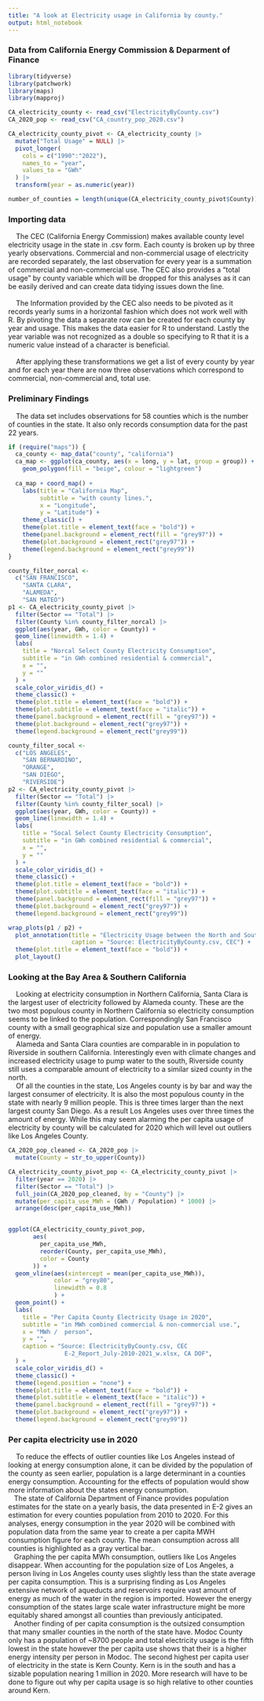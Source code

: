 ```yaml
---
title: "A look at Electricity usage in California by county."
output: html_notebook
---
```


### Data from California Energy Commission & Deparment of Finance

```r
library(tidyverse)
library(patchwork)
library(maps)
library(mapproj)

CA_electricity_county <- read_csv("ElectricityByCounty.csv")
CA_2020_pop <- read_csv("CA_country_pop_2020.csv")

CA_electricity_county_pivot <- CA_electricity_county |>
  mutate("Total Usage" = NULL) |>
  pivot_longer(
    cols = c("1990":"2022"),
    names_to = "year",
    values_to = "GWh"
  ) |>
  transform(year = as.numeric(year))

number_of_counties = length(unique(CA_electricity_county_pivot$County))
```

### Importing data
|     The CEC (California Energy Commission) makes available county level electricity usage in the state in .csv form. Each county is broken up by three yearly observations. Commercial and non-commercial usage of electricity are recorded separately, the last observation for every year is a summation of commercial and non-commercial use.  The CEC also provides a "total usage" by county variable which will be dropped for this analyses as it can be easily derived and can create data tidying issues down the line.<br />
|     The Information provided by the CEC also needs to be pivoted as it records yearly sums in a horizontal fashion which does not work well with R. By pivoting the data a separate row can be created for each county by year and usage.  This makes the data easier for R to understand.  Lastly the year variable was not recognized as a double so specifying to R that it is a numeric value instead of a character is beneficial.<br />
|     After applying these transformations we get a list of every county by year and for each year there are now three observations which correspond to commercial, non-commercial and, total use. <br />
### Preliminary Findings
|     The data set includes observations for 58 counties which is the number of counties in the state.  It also only records consumption data for the past 22 years.

```r
if (require("maps")) {
  ca_county <- map_data("county", "california")
  ca_map <- ggplot(ca_county, aes(x = long, y = lat, group = group)) +
    geom_polygon(fill = "beige", colour = "lightgreen")
  
  ca_map + coord_map() +
    labs(title = "California Map",
         subtitle = "with county lines.",
         x = "Longitude",
         y = "Latitude") +
    theme_classic() +
    theme(plot.title = element_text(face = "bold")) +
    theme(panel.background = element_rect(fill = "grey97")) +
    theme(plot.background = element_rect("grey97")) +
    theme(legend.background = element_rect("grey99"))
}
```

```r
county_filter_norcal <-
  c("SAN FRANCISCO",
    "SANTA CLARA",
    "ALAMEDA",
    "SAN MATEO")
p1 <- CA_electricity_county_pivot |>
  filter(Sector == "Total") |>
  filter(County %in% county_filter_norcal) |>
  ggplot(aes(year, GWh, color = County)) +
  geom_line(linewidth = 1.4) +
  labs(
    title = "Norcal Select County Electricity Consumption",
    subtitle = "in GWh combined residential & commercial",
    x = "",
    y = ""
  ) +
  scale_color_viridis_d() +
  theme_classic() +
  theme(plot.title = element_text(face = "bold")) +
  theme(plot.subtitle = element_text(face = "italic")) +
  theme(panel.background = element_rect(fill = "grey97")) +
  theme(plot.background = element_rect("grey97")) +
  theme(legend.background = element_rect("grey99"))

county_filter_socal <-
  c("LOS ANGELES",
    "SAN BERNARDINO",
    "ORANGE",
    "SAN DIEGO",
    "RIVERSIDE")
p2 <- CA_electricity_county_pivot |>
  filter(Sector == "Total") |>
  filter(County %in% county_filter_socal) |>
  ggplot(aes(year, GWh, color = County)) +
  geom_line(linewidth = 1.4) +
  labs(
    title = "Socal Select County Electricity Consumption",
    subtitle = "in GWh combined residential & commercial",
    x = "",
    y = ""
  ) +
  scale_color_viridis_d() +
  theme_classic() +
  theme(plot.title = element_text(face = "bold")) +
  theme(plot.subtitle = element_text(face = "italic")) +
  theme(panel.background = element_rect(fill = "grey97")) +
  theme(plot.background = element_rect("grey97")) +
  theme(legend.background = element_rect("grey99"))

wrap_plots(p1 / p2) +
  plot_annotation(title = "Electricity Usage between the North and South",
                  caption = "Source: ElectricityByCounty.csv, CEC") +
  theme(plot.title = element_text(face = "bold")) +
  plot_layout()

```
### Looking at the Bay Area & Southern California

|     Looking at electricity consumption in Northern California, Santa Clara is the largest user of electricity followed by Alameda county.  These are the two most populous county in Northern California so electricity consumption seems to be linked to the population.  Correspondingly San Francisco county with a small geographical size and population use a smaller amount of energy.  <br />

|     Alameda and Santa Clara counties are comparable in in population to Riverside in southern California.  Interestingly even with climate changes and increased electricity usage to pump water to the south, Riverside county still uses a comparable amount of electricity to a similar sized county in the north. <br />

|     Of all the counties in the state, Los Angeles county is by bar and way the largest consumer of electricity.  It is also the most populous county in the state with nearly 9 million people. This is three times larger than the next largest county San Diego.  As a result Los Angeles uses over three times the amount of energy.  While this may seem alarming the per capita usage of electricity by county will be calculated for 2020 which will level out outliers like Los Angeles County.<br />

```r
CA_2020_pop_cleaned <- CA_2020_pop |>
  mutate(County = str_to_upper(County))

CA_electricity_county_pivot_pop <- CA_electricity_county_pivot |>
  filter(year == 2020) |>
  filter(Sector == "Total") |>
  full_join(CA_2020_pop_cleaned, by = "County") |>
  mutate(per_capita_use_MWh = (GWh / Population) * 1000) |>
  arrange(desc(per_capita_use_MWh))


ggplot(CA_electricity_county_pivot_pop,
       aes(
         per_capita_use_MWh,
         reorder(County, per_capita_use_MWh),
         color = County
       )) +
  geom_vline(aes(xintercept = mean(per_capita_use_MWh)), 
             color = "grey80",
             linewidth = 0.8
             ) +
  geom_point() +
  labs(
    title = "Per Capita County Electricity Usage in 2020",
    subtitle = "in MWh combined commercial & non-commercial use.",
    x = "MWh /  person",
    y = "",
    caption = "Source: ElectricityByCounty.csv, CEC
                E-2_Report_July-2010-2021_w.xlsx, CA DOF",
  ) +
  scale_color_viridis_d() +
  theme_classic() +
  theme(legend.position = "none") +
  theme(plot.title = element_text(face = "bold")) +
  theme(plot.subtitle = element_text(face = "italic")) +
  theme(panel.background = element_rect(fill = "grey97")) +
  theme(plot.background = element_rect("grey97")) +
  theme(legend.background = element_rect("grey99"))

```

### Per capita electricity use in 2020
|     To reduce the effects of outlier counties like Los Angeles instead of looking at energy consumption alone, it can be divided by the population of the county as seen earlier, population is a large determinant in a counties energy consumption.  Accounting for the effects of population would show more information about the states energy consumption. <br />

|    The state of California Department of Finance provides population estimates for the state on a yearly basis, the data presented in E-2 gives an estimation for every counties population from  2010 to 2020.  For this analyses, energy consumption in the year 2020 will be combined with population data from the same year to create a per capita MWH consumption figure for each county.  The mean consumption across alll counties is highlighted as a gray vertical bar.. <br />

|    Graphing the per capita MWh consumption, outliers like Los Angeles disappear.  When accounting for the population size of Los Angeles, a person living in Los Angeles county uses slightly less than the state average per capita consumption.  This is a surprising finding as Los Angeles extensive network of aqueducts and reservoirs require vast amount of energy as much of the water in the region is imported.  However the energy consumption of the states large scale water infrastructure might be more equitably shared amongst all counties than previously anticipated.<br />

|    Another finding of per capita consumption is the outsized consumption that many smaller counties in the north of the state have.  Modoc County only has a population of ~8700 people  and total electricity usage is the fifth lowest in the state however the per capita use shows that their is a higher energy intensity per person in Modoc. The second highest per capita user of electricity in the state is Kern County.  Kern is in the south and has a sizable population nearing 1 million in 2020.  More research will have to be done to figure out why per capita usage is so high relative to other counties around Kern.<br />
